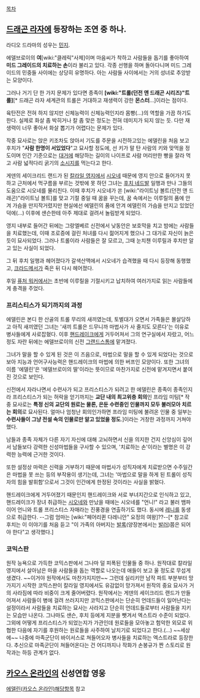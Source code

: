 [[목차]]
== [[드래곤 라자]]에 등장하는 조연 중 하나. ==
라디오 드라마의 성우는 [[민지]].

에델브로이의 '''여'''[wiki:"클레릭"사제]이며 마음씨가 착하고 사람들을 돕기를 좋아하여 '''미드 그레이드의 치료하는 손'''이라 불리고 있다. 각종 선행을 하며 돌아다니며 미드 그레이드의 민중들 사이에는 상당히 유명하다. 아는 사람들 사이에서는 거의 성녀로 추앙받는 모양이다.

그러나 거기 단 한 가지 문제가 있다면 종족이 '''[wiki:"트롤(던전 앤 드래곤 시리즈)"트롤]'''[* 드래곤 라자 세계관의 트롤은 거대하고 재생력이 강한 '''몬스터'''…]이라는 점이다.

육탄전은 전혀 하지 않지만 신체능력이 신체능력인지라 몸빵(…)의 역할을 가끔 하기도 한다. 실제로 화살 좀 박히거나 칼 좀 맞은 정도는 전혀 데미지가 되지 않는 듯. 다만 재생력이 너무 좋아서 화살 뽑기가 어렵다는 문제가 있다.

작중 묘사로는 앉은 키조차도 앉아서 기도를 주문을 시전하고있는 에델린을 처음 보고 후치가 "'''사람 한명이 서있었다'''"고 묘사할 정도에, 선 키가 말 탄 사람의 키와 맞먹을 정도이며 인간 기준으로는 [[대거]]에 해당하는 길이의 나이프로 사람 머리만한 빵을 잘라 먹고 사람 넓적다리 굵기의 [[소시지]]를 먹는다고 한다.

게덴의 세이크리드 랜드가 된 [[칼라일 영지]]에서 [[시오네]] 때문에 영지 안으로 들어가지 못하고 근처에서 먹구름을 부르는 것밖에 못 하던 그녀는 [[후치 네드발]] 일행과 만나 그들의 도움으로 시오네를 물리친다. 이때 후치가 시오네가 쏜 [wiki:"라이트닝 볼트(던전 앤 드래곤)"라이트닝 볼트]를 맞고 기절 중일 때 꿈을 꾸는데, 꿈 속에서는 이루릴의 품에 안겨 가슴을 만지작거렸지만 현실에선 에델린의 품에 안겨 에델린의 가슴을 만지고 있었던 덕에(...) 이후에 샌슨한테 아주 제대로 걸려서 놀림받게 되었다.

영지 내부로 들어간 뒤에는 그랑엘베르 신전에서 낮동안은 보호막을 치고 밤에는 사람들을 치료했는데, 이때 조로증에 걸린 처녀를 다시 젊어지게 했으나 그 대가로 자신이 늙은 듯이 묘사되었다. 그러나 트롤이라 사람들은 잘 모르고, 그때 눈치챈 이루릴과 후치만 알고 있는 사실이 되었다.

그 뒤 후치 일행과 헤어졌다가 갈색산맥에서 시오네가 습격했을 때 다시 등장해 동행했고, [[크라드메서]]가 죽은 뒤 다시 헤어졌다.

후일 [[퓨처 워커]]에서는 초반에 이루릴을 기절시키고 납치하여 여러가지로 읽는 사람들에게 충격을 주었다.

=== 프리스티스가 되기까지의 과정 ===
에델린은 본디 한 산골의 트롤 무리의 새끼였는데, 토벌대가 오면서 가족들은 몰살당하고 아직 새끼였던 그녀는 '새끼 트롤은 드무니까 마법사가 사 줄지도 모른다'는 이유로 병사들에게 사로잡혔다. 이후 [[핸드레이크]]에게 거두어져서 그의 연구실에서 자랐고, 어느 정도 자란 뒤에는 에델브로이의 신전 [[그랜드스톰]]에 맡겨졌다.

그녀가 말을 할 수 있게 된 것은 이 즈음으로, 마법으로 말을 할 수 있게 되었다는 것으로 보아 지능과 언어구사능력은 핸드레이크의 마법에 의한 버프인 모양이다. 또한 그녀의 이름 '에델린'은 '에델브로이의 딸'이라는 뜻이므로 마찬가지로 신전에 맡겨지면서 붙여진 것으로 보인다.

신전에서 자라나면서 수련사가 되고 프리스티스가 되려고 한 에델린은 종족이 종족인지라 프리스티스가 되는 허락을 얻기까지는 '''교단 내의 최고위층 회의'''인 프라임 미팅[* 작중 묘사로는 '''특정 신의 교단의 원로는 물론, 은둔 수련중인 인물까지 모두 불러모아 치르는 회의'''로 묘사된다. 얼마나 엄청난 회의인가하면 프라임 미팅에 불려온 인물 중 일부는 '''수련사들이 그냥 전설 속의 인물로만 알고 있었을 정도'''.]이라는 거창한 과정까지 거쳐야 했다.

남들과 종족 자체가 다른 자기 자신에 대해 고뇌하면서 신을 의지한 건지 신앙심이 깊어서 남들보다 강력한 신성마법들을 구사할 수 있으며, '치료하는 손'이라는 별명은 이 강력한 능력에 근거한 것이다.

또한 설정상 마력은 신력을 거부하기 때문에 마법사가 성직자에게 치료받으면 수주일간은 마법을 못 쓰는 등의 부작용이 생기는데, 그녀는 '마법으로 말을 하게 된 트롤이 성직자의 힘을 발휘함'으로서 그것이 인간에게 한정된 것이라는 사실을 밝혔다.

핸드레이크에게 거두어졌기 때문인지 핸드레이크와 서로 부녀지간으로 인식하고 있고, 핸드레이크가 장녀 취급하는 [[시오네]]와 만났을 때에는 시오네를 "언니!" 라고 불러 뱀파이어 언니와 트롤 프리스티스 자매라는 진풍경을 연출하기도 했다. 동시에 [[레니]]를 동생으로 취급한다. --그럼 엄마는 [wiki:"페어리퀸 다레니안" 요정의 여왕]??--[* 참고로 후치는 이 이야기를 처음 듣고 "이 가족의 아버지는 [[발록]](양장본에서는 [[발러]])쯤은 되어야 한다"고 생각했다.]

=== 코믹스판 ===

원작 능욕으로 가득한 코믹스판에서 그나마 덜 피폭된 인물들 중 하나. 원작대로 칼라일 영지에서 살아남은 마을 사람들을 돕는 역할로 나오는데 애들이 보고 울 정도로 무섭게 생겼다. ~~이거야 원작에서도 마찬가지지만~~ 그런데 실리키안 남작 파트 부분부터 망가지기 시작한 코믹스판이 칼라일 영지에서도 유감없이 망가져서 원작의 중요 묘사가 거의 사라짐에 따라 비중이 크게 줄어버렸다. 원작에서는 게덴의 세이크리드 랜드가 만들어져서 사람들이 병에 걸려 쓰러지지만 코믹스판에서는 단순히 언데드들이 일어난다는 설정이라서 사람들을 치료하는 묘사는 사라지고 단순히 언데드들로부터 사람들을 지키는 모습만 나온다. 그나마도 샌슨, 후치 등에게 지분을 뺏겨서 엑스트라 수준이 되었다.
그외에 어떻게 프리스티스가 되었는지가 가관인데 원로들을 모아놓고 험악한 외모로 위협한 다음에 자기를 후원하는 원로들을 사주하여 날치기로 되었다고 한다.(...) ~~세상에~~ 나중에 마족군단이 바이서스로 쳐들어오자 병사들을 치료하는 엑스트라로 등장한다. 추신으로 마족군단이 쳐들어온다는 건 어디까지나 작화가 손봉규가 짠 스토리로 원작과는 하등 관계가 없다. 

== [[카오스 온라인]]의 신성연합 영웅 ==
[[에델린(카오스 온라인)]]해당항목 참고
